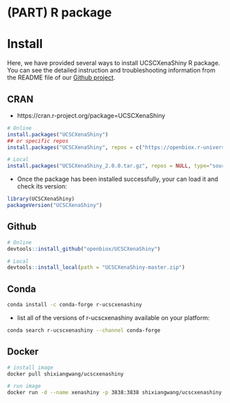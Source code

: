 # (PART) R package {-} 

# Install {#install}



Here, we have provided several ways to install UCSCXenaShiny R package. You can see the detailed instruction and troubleshooting information from the README file of our [Github project](https://github.com/openbiox/UCSCXenaShiny).  



## CRAN 

- https://cran.r-project.org/package=UCSCXenaShiny

```r
# Online
install.packages("UCSCXenaShiny")
## or specific repos
install.packages("UCSCXenaShiny", repos = c("https://openbiox.r-universe.dev", "https://cran.r-project.org"))

# Local
install.packages("UCSCXenaShiny_2.0.0.tar.gz", repos = NULL, type="source")
```

- Once the package has been installed successfully, your can load it and check its version:

```r
library(UCSCXenaShiny)
packageVersion("UCSCXenaShiny")
```


## Github

```r
# Online
devtools::install_github("openbiox/UCSCXenaShiny")

# Local
devtools::install_local(path = "UCSCXenaShiny-master.zip")
```


## Conda
```bash
conda install -c conda-forge r-ucscxenashiny
```

- list all of the versions of r-ucscxenashiny available on your platform:

```bash
conda search r-ucscxenashiny --channel conda-forge
```

## Docker
```bash
# install image
docker pull shixiangwang/ucscxenashiny

# run image
docker run -d --name xenashiny -p 3838:3838 shixiangwang/ucscxenashiny
```